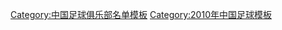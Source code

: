 {{Football squad with logo
 | name      = 2010安徽九方名單
 | bgcolor   = #000077
 | textcolor = #F1F8F6
 | teamname  = 安徽九方
 | seasontitle=[[2010年中国足球甲级联赛|<span style="color: #F1F8F6;">2010年</span>]][[中国足球协会甲级联赛|<span style="color: #F1F8F6;">中甲聯賽</span>]]第9名
 | teamlogo  = 
 | p1=[[欧亚 (足球运动员)|歐亞]]
 | p2=[[趙一博]]
 | p3=[[李鲲]]
 | p5=[[楊勇 (足球運動員)|楊勇]]
 | p6=[[史鳴]]
 | p7=[[郝強]]
 | p8=[[崔永哲]]
 | p9=[[文迪]]
 | p10=[[馬斯奧·迪·奧利華拉·巴路士|馬斯奧]]
 | p12=[[張旭 (足球運動員)|張旭]]
 | p13=[[王大旺]]
 | p15=[[葛振]]
 | p16=[[高福榮]]
 | p17=[[郭家良]]
 | p18=[[黃磊 (足球運動員)|黃磊]]
 | p19=[[高小峰]]
 | p20=[[馬曉磊]]
 | p21=[[黃克]]
 | p22=[[朱嘉琦]]
 | p23=[[宋超]]
 | p24=[[宋燦]]
 | p25=[[丁峰]]
 | p26=[[劉歡 (足球運動員)|劉歡]]
 | p27=[[許超]]
 | p28=[[刘乐 (足球运动员)|劉樂]]
 | p29=[[趙旭東]]
 | p30=[[李鋼 (1989年)|李鋼]]
 | p31=[[申博]]
 | p35=[[紐根·維班諾夫|紐根]]
 | p36=[[王鹏 (1990年)|王鹏]]
 | p37=[[華波]]
 | manager=[[趙昌宏]]
}}
<noinclude>
{{DEFAULTSORT:Anhui Jiufang F.C. Squad 2010}}
[[Category:中国足球俱乐部名单模板]]
[[Category:2010年中国足球模板]]
</noinclude>